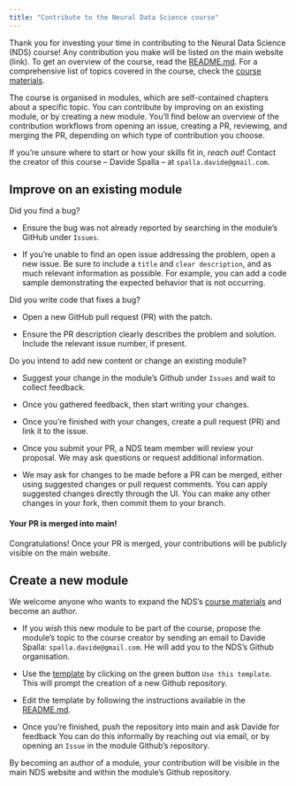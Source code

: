 ```yaml
---
title: "Contribute to the Neural Data Science course"
---
```


Thank you for investing your time in contributing to the Neural Data Science (NDS) course! Any contribution you make will be listed on the main website (link). To get an overview of the course, read the [README.md](https://github.com/neural-data-science-course/.github/blob/main/profile/README.md). For a comprehensive list of topics covered in the course, check the [course materials](https://neural-data-science-course.github.io/syllabus.html).

The course is organised in modules, which are self-contained chapters about a specific topic. You can contribute by improving on an existing module, or by creating a new module. You'll find below an overview of the contribution workflows from opening an issue, creating a PR, reviewing, and merging the PR, depending on which type of contribution you choose.

If you’re unsure where to start or how your skills fit in, *reach out*! Contact the creator of this course -- Davide Spalla -- at `spalla.davide@gmail.com`.

## Improve on an existing module

Did you find a bug? 

- Ensure the bug was not already reported by searching in the module's GitHub under `Issues`.

- If you're unable to find an open issue addressing the problem, open a new issue. Be sure to include a `title` and `clear description`, and as much relevant information as possible. For example, you can add a code sample demonstrating the expected behavior that is not occurring.

Did you write code that fixes a bug?

- Open a new GitHub pull request (PR) with the patch.

- Ensure the PR description clearly describes the problem and solution. Include the relevant issue number, if present.
 
Do you intend to add new content or change an existing module?

- Suggest your change in the module's Github under `Issues` and wait to collect feedback.

- Once you gathered feedback, then start writing your changes.

- Once you're finished with your changes, create a pull request (PR) and link it to the issue.

- Once you submit your PR, a NDS team member will review your proposal. We may ask questions or request additional information.

- We may ask for changes to be made before a PR can be merged, either using suggested changes or pull request comments. You can apply suggested changes directly through the UI. You can make any other changes in your fork, then commit them to your branch.

#### Your PR is merged into main! 

Congratulations! Once your PR is merged, your contributions will be publicly visible on the main website. 

## Create a new module

We welcome anyone who wants to expand the NDS's [course materials](https://neural-data-science-course.github.io/syllabus.html) and become an author.

- If you wish this new module to be part of the course, propose the module's topic to the course creator by sending an email to Davide Spalla: `spalla.davide@gmail.com`. He will add you to the NDS's Github organisation.

- Use the [template](https://github.com/neural-data-science-course/module-template) by clicking on the green button `Use this template`. This will prompt the creation of a new Github repository.

- Edit the template by following the instructions available in the [README.md](https://github.com/neural-data-science-course/module-template#readme).

- Once you're finished, push the repository into main and ask Davide for feedback You can do this informally by reaching out via email, or by opening an `Issue` in the module Github's repository.

By becoming an author of a module, your contribution will be visible in the main NDS website and within the module's Github repository. 

